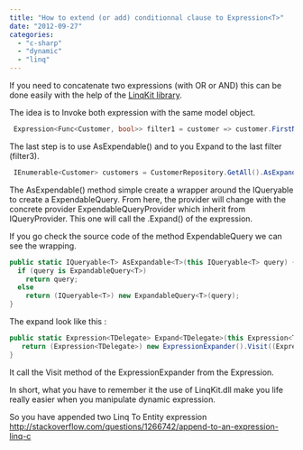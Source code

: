 ```yaml
---
title: "How to extend (or add) conditionnal clause to Expression<T>"
date: "2012-09-27"
categories: 
  - "c-sharp"
  - "dynamic"
  - "linq"
---
```


If you need to concatenate two expressions (with OR or AND) this can be done easily with the help of the [LinqKit library](http://www.albahari.com/nutshell/linqkit.aspx).

The idea is to Invoke both expression with the same model object.


```csharp
 Expression<Func<Customer, bool>> filter1 = customer => customer.FirstName == "Test"; Expression<Func<Customer, bool>> filter2 = customer => customer.LastName == "Test"; Expression<Func<Customer, bool>> filter3 = customer => filter1 .Invoke(customer) || filter2.Invoke(customer); 
```

The last step is to use AsExpendable() and to you Expand to the last filter (filter3). 
```csharp
 IEnumerable<Customer> customers = CustomerRepository.GetAll().AsExpandable().Where(filter3.Expand()).OrderBy(c => c.Id); 
```

The AsExpendable() method simple create a wrapper around the IQueryable to create a ExpendableQuery. From here, the provider will change with the concrete provider ExpendableQueryProvider which inherit from IQueryProvider. This one will call the .Expand() of the expression.

If you go check the source code of the method ExpendableQuery we can see the wrapping.

```csharp
public static IQueryable<T> AsExpandable<T>(this IQueryable<T> query) { 
  if (query is ExpandableQuery<T>) 
    return query; 
  else 
    return (IQueryable<T>) new ExpandableQuery<T>(query); 
} 
```

The expand look like this : 
```csharp
public static Expression<TDelegate> Expand<TDelegate>(this Expression<TDelegate> expr) { 
   return (Expression<TDelegate>) new ExpressionExpander().Visit((Expression) expr); 
} 
``` 
It call the Visit method of the ExpressionExpander from the Expression.

In short, what you have to remember it the use of LinqKit.dll make you life really easier when you manipulate dynamic expression.

So you have appended two Linq To Entity expression http://stackoverflow.com/questions/1266742/append-to-an-expression-linq-c
